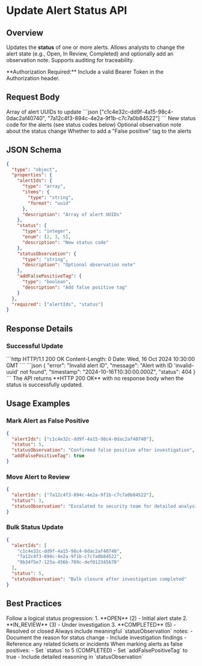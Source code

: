 # Update Alert Status API


## Overview

Updates the **status** of one or more alerts. Allows analysts to change the alert state (e.g., Open, In Review, Completed) and optionally add an observation note. Supports auditing for traceability.

<Note>
**Authorization Required:** Include a valid Bearer Token in the Authorization header.
</Note>


## Request Body

<ParamField body="alertIds" type="array" required>
  Array of alert UUIDs to update
  <Expandable title="Example">
    ```json
    ["c1c4e32c-dd9f-4a15-98c4-0dac2af40740", "7a12c4f3-894c-4e2a-9f1b-c7c7a0b84522"]
    ```
  </Expandable>
</ParamField>

<ParamField body="status" type="integer" required>
  New status code for the alerts (see status codes below)
</ParamField>

<ParamField body="statusObservation" type="string">
  Optional observation note about the status change
</ParamField>

<ParamField body="addFalsePositiveTag" type="boolean" default="false">
  Whether to add a "False positive" tag to the alerts
</ParamField>


## JSON Schema

```json
{
  "type": "object",
  "properties": {
    "alertIds": {
      "type": "array",
      "items": { 
        "type": "string", 
        "format": "uuid" 
      },
      "description": "Array of alert UUIDs"
    },
    "status": { 
      "type": "integer", 
      "enum": [2, 3, 5],
      "description": "New status code"
    },
    "statusObservation": { 
      "type": "string",
      "description": "Optional observation note"
    },
    "addFalsePositiveTag": { 
      "type": "boolean",
      "description": "Add false positive tag"
    }
  },
  "required": ["alertIds", "status"]
}
```


## Response Details

### Successful Update

<Tabs>
  <Tab title="Success Response">
    ```http
    HTTP/1.1 200 OK
    Content-Length: 0
    Date: Wed, 16 Oct 2024 10:30:00 GMT
    ```
  </Tab>
  <Tab title="Error Response">
    ```json
    {
      "error": "Invalid alert ID",
      "message": "Alert with ID 'invalid-uuid' not found",
      "timestamp": "2024-10-16T10:30:00.000Z",
      "status": 404
    }
    ```
  </Tab>
</Tabs>

<Note>
The API returns **HTTP 200 OK** with no response body when the status is successfully updated.
</Note>


## Usage Examples

### Mark Alert as False Positive

```json
{
  "alertIds": ["c1c4e32c-dd9f-4a15-98c4-0dac2af40740"],
  "status": 5,
  "statusObservation": "Confirmed false positive after investigation",
  "addFalsePositiveTag": true
}
```

### Move Alert to Review

```json
{
  "alertIds": ["7a12c4f3-894c-4e2a-9f1b-c7c7a0b84522"],
  "status": 3,
  "statusObservation": "Escalated to security team for detailed analysis"
}
```

### Bulk Status Update

```json
{
  "alertIds": [
    "c1c4e32c-dd9f-4a15-98c4-0dac2af40740",
    "7a12c4f3-894c-4e2a-9f1b-c7c7a0b84522",
    "9b34f5e7-123a-456b-789c-def012345678"
  ],
  "status": 5,
  "statusObservation": "Bulk closure after investigation completed"
}
```


## Best Practices

<AccordionGroup>
  <Accordion title="Status Workflow">
    Follow a logical status progression:
    1. **OPEN** (2) - Initial alert state
    2. **IN_REVIEW** (3) - Under investigation
    3. **COMPLETED** (5) - Resolved or closed
  </Accordion>

  <Accordion title="Observation Notes">
    Always include meaningful `statusObservation` notes:
    - Document the reason for status change
    - Include investigation findings
    - Reference any related tickets or incidents
  </Accordion>

  <Accordion title="False Positive Handling">
    When marking alerts as false positives:
    - Set `status` to 5 (COMPLETED)
    - Set `addFalsePositiveTag` to true
    - Include detailed reasoning in `statusObservation`
  </Accordion>
</AccordionGroup>


